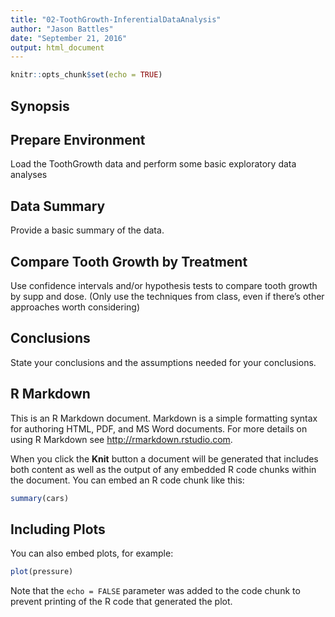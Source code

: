 ```yaml
---
title: "02-ToothGrowth-InferentialDataAnalysis"
author: "Jason Battles"
date: "September 21, 2016"
output: html_document
---
```


```r
knitr::opts_chunk$set(echo = TRUE)
```

## Synopsis

## Prepare Environment
Load the ToothGrowth data and perform some basic exploratory data analyses

## Data Summary
Provide a basic summary of the data.

## Compare Tooth Growth by Treatment
Use confidence intervals and/or hypothesis tests to compare tooth growth by supp and dose. (Only use the techniques from class, even if there's other approaches worth considering)

## Conclusions
State your conclusions and the assumptions needed for your conclusions.
    
## R Markdown

This is an R Markdown document. Markdown is a simple formatting syntax for authoring HTML, PDF, and MS Word documents. For more details on using R Markdown see <http://rmarkdown.rstudio.com>.

When you click the **Knit** button a document will be generated that includes both content as well as the output of any embedded R code chunks within the document. You can embed an R code chunk like this:

```r
summary(cars)
```

## Including Plots

You can also embed plots, for example:

```r
plot(pressure)
```

Note that the `echo = FALSE` parameter was added to the code chunk to prevent printing of the R code that generated the plot.

